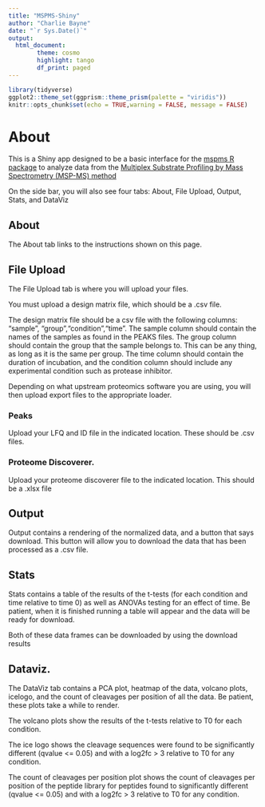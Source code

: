 ```yaml
---
title: "MSPMS-Shiny"
author: "Charlie Bayne"
date: "`r Sys.Date()`"
output:
  html_document:
        theme: cosmo
        highlight: tango
        df_print: paged
---
```


```r
library(tidyverse)
ggplot2::theme_set(ggprism::theme_prism(palette = "viridis"))
knitr::opts_chunk$set(echo = TRUE,warning = FALSE, message = FALSE)
```

# About 

This is a Shiny app designed to be a basic interface for the 
[mspms R package](https://github.com/baynec2/mspms) to analyze data from the 
[Multiplex Substrate Profiling by Mass Spectrometry (MSP-MS) method](https://pubmed.ncbi.nlm.nih.gov/36948708/)

On the side bar, you will also see four tabs: About, File Upload, Output, Stats,
and DataViz  

## About  
The About tab links to the instructions shown on this page. 


## File Upload
The File Upload tab is where you will upload your files. 

You must upload a design matrix file, which should be a .csv file.   

The design matrix file should be a csv file with the following columns: 
"sample", "group","condition","time". The sample column should contain the names 
of the samples as found in the PEAKS files. The group column should contain the
group that the sample belongs to. This can be any thing, as long as it is the 
same per group. The time column should contain the duration of incubation, and 
the condition column should include any experimental condition such as 
protease inhibitor.  

Depending on what upstream proteomics software you are using, you will then 
upload export files to the appropriate loader. 

### Peaks
Upload your LFQ and ID file in the indicated location. 
These should be .csv files.  


### Proteome Discoverer. 

Upload your proteome discoverer file to the indicated location. 
This should be a .xlsx file

## Output 

Output contains a rendering of the normalized data, and a button that says 
download. This button will allow you to download the data that has been 
processed as a .csv file.  

## Stats

Stats contains a table of the results of the t-tests (for each condition 
and time relative to time 0) as well as ANOVAs testing for an effect of time.
Be patient, when it is finished running a table will appear and the data will
be ready for download.

Both of these data frames can be downloaded by using the download results

## Dataviz. 

The DataViz tab contains a PCA plot, heatmap of the data, volcano plots, 
icelogo, and the count of cleavages per position of all the data. Be patient,
these plots take a while to render.  

The volcano plots show the results of the t-tests relative to T0 for each 
condition. 

The ice logo shows the cleavage sequences were found to be significantly 
different (qvalue <= 0.05) and with a log2fc > 3 relative to T0 for 
any condition. 

The count of cleavages per position plot shows the count of cleavages per
position of the peptide library for peptides found to significantly different 
(qvalue <= 0.05) and with a log2fc > 3 relative to T0 for any condition. 